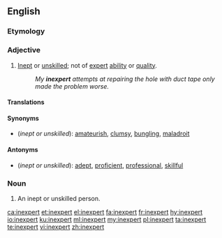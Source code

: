 ==English==

===Etymology===
{{prefix|in|expert|lang=en}}

===Adjective===
{{en-adj}}

# [[inept|Inept]] or [[unskilled]]; not of [[expert]] [[ability]] or [[quality]].
#: ''My '''inexpert''' attempts at repairing the hole with duct tape only made the problem worse.''

====Translations====
{{trans-top|unskilled}}
{{trans-mid}}
{{trans-bottom}}

====Synonyms====
* (''inept or unskilled''): [[amateurish]], [[clumsy]], [[bungling]], [[maladroit]]

====Antonyms====
* (''inept or unskilled''): [[adept]], [[proficient]], [[professional]], [[skillful]]

===Noun===
{{en-noun}}

# An inept or unskilled person.

[[ca:inexpert]]
[[et:inexpert]]
[[el:inexpert]]
[[fa:inexpert]]
[[fr:inexpert]]
[[hy:inexpert]]
[[io:inexpert]]
[[ku:inexpert]]
[[ml:inexpert]]
[[my:inexpert]]
[[pl:inexpert]]
[[ta:inexpert]]
[[te:inexpert]]
[[vi:inexpert]]
[[zh:inexpert]]